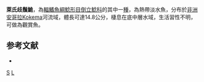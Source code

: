 {{Speciesbox 
| genus = Synodontis
| species = laessoei
| authority = [[Norman|Norman]], 1923
| status = DD
| status_systeDD= IUCN3.1
}}

'''萊氏歧鬚鮠'''，為[[輻鰭魚綱|輻鰭魚綱]][[鯰形目|鯰形目]][[倒立鯰科|倒立鯰科]]的其中一[[種|種]]，為熱帶淡水魚，分布於[[非洲|非洲]][[安哥拉|安哥拉]]Kokema河流域，體長可達14.8公分，棲息在底中層水域，生活習性不明，可做為觀賞魚。

==参考文献==
*{{FishBase_species|genus=Synodontis|species=laessoei|year=2015|month=5}}

{{Reflist}}
{{Taxonbar|from=Q3754242}}

[[Category:1923年描述的魚類|S]]
[[Category:歧鬚鮠屬|L]]